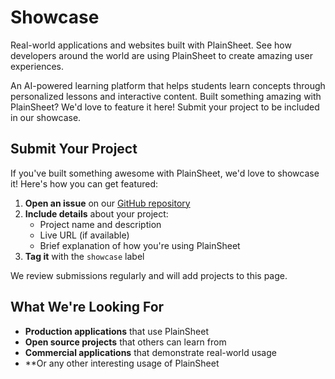 
# Showcase

Real-world applications and websites built with PlainSheet. See how developers around the world are using PlainSheet to create amazing user experiences.

<Cards>
  <Cards.Card
    title="🤖 BreezyLearn"
    href="https://www.breezylearn.com/"
    icon="🧠"
  >
    An AI-powered learning platform that helps students learn concepts through
    personalized lessons and interactive content.
  </Cards.Card>
  <Cards.Card title="🚀 More Coming Soon" href="#" icon="✨">
    Built something amazing with PlainSheet? We'd love to feature it here!
    Submit your project to be included in our showcase.
  </Cards.Card>
</Cards>

## Submit Your Project

If you've built something awesome with PlainSheet, we'd love to showcase it! Here's how you can get featured:

1. **Open an issue** on our [GitHub repository](https://github.com/plainsheet/plainsheet)
2. **Include details** about your project:
   - Project name and description
   - Live URL (if available)
   - Brief explanation of how you're using PlainSheet
3. **Tag it** with the `showcase` label

We review submissions regularly and will add projects to this page.

## What We're Looking For

- **Production applications** that use PlainSheet
- **Open source projects** that others can learn from
- **Commercial applications** that demonstrate real-world usage
- \*\*Or any other interesting usage of PlainSheet
